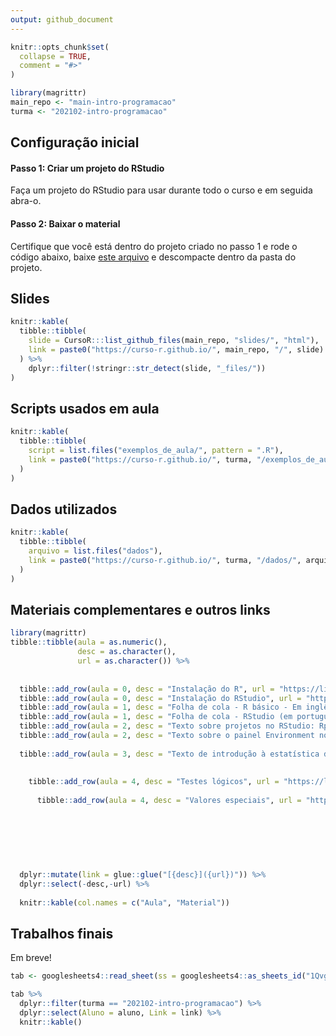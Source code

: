 ```yaml
---
output: github_document
---
```


<!-- README.md is generated from README.Rmd. Please edit that file -->

```r
knitr::opts_chunk$set(
  collapse = TRUE,
  comment = "#>"
)

library(magrittr)
main_repo <- "main-intro-programacao"
turma <- "202102-intro-programacao"
```

## Configuração inicial

#### Passo 1: Criar um projeto do RStudio

Faça um projeto do RStudio para usar durante todo o curso e em seguida abra-o.

#### Passo 2: Baixar o material

Certifique que você está dentro do projeto criado no passo 1 e rode o código abaixo, baixe [este arquivo](https://github.com/curso-r/main-intro-programacao/archive/master.zip) e descompacte dentro da pasta do projeto.

## Slides

```r
knitr::kable(
  tibble::tibble(
    slide = CursoR:::list_github_files(main_repo, "slides/", "html"),
    link = paste0("https://curso-r.github.io/", main_repo, "/", slide)
  ) %>% 
    dplyr::filter(!stringr::str_detect(slide, "_files/"))
)
```

## Scripts usados em aula

```r
knitr::kable(
  tibble::tibble(
    script = list.files("exemplos_de_aula/", pattern = ".R"),
    link = paste0("https://curso-r.github.io/", turma, "/exemplos_de_aula/", script)
  )
)
```

## Dados utilizados

```r
knitr::kable(
  tibble::tibble(
    arquivo = list.files("dados"),
    link = paste0("https://curso-r.github.io/", turma, "/dados/", arquivo)
  )
)
```



## Materiais complementares e outros links

```r
library(magrittr)
tibble::tibble(aula = as.numeric(),
               desc = as.character(),
               url = as.character()) %>%
  
  
  tibble::add_row(aula = 0, desc = "Instalação do R", url = "https://livro.curso-r.com/1-1-instala%C3%A7%C3%A3o-do-r.html") %>%
  tibble::add_row(aula = 0, desc = "Instalação do RStudio", url = "https://livro.curso-r.com/1-2-instala%C3%A7%C3%A3o-do-rstudio.html") %>%
  tibble::add_row(aula = 1, desc = "Folha de cola - R básico - Em inglês", url = "http://github.com/rstudio/cheatsheets/raw/master/base-r.pdf") %>%
  tibble::add_row(aula = 1, desc = "Folha de cola - RStudio (em português)", url = "https://github.com/rstudio/cheatsheets/raw/master/translations/portuguese/rstudio-IDE-cheatsheet-portuguese.pdf")  %>%
  tibble::add_row(aula = 2, desc = "Texto sobre projetos no RStudio: Rproj e diretórios", url = "https://curso-r.github.io/zen-do-r/rproj-dir.html")  %>%
  tibble::add_row(aula = 2, desc = "Texto sobre o painel Environment no RStudio e o armazenamento de objetos: .RData e .Rhistory", url = "https://curso-r.github.io/zen-do-r/rdata-rhistory.html")  %>%
  
  tibble::add_row(aula = 3, desc = "Texto de introdução à estatística descritiva", url = "https://escoladedados.org/tutoriais/analise-com-estatistica-descritiva-para-leigos/")  %>%
  
  
    tibble::add_row(aula = 4, desc = "Testes lógicos", url = "https://livro.curso-r.com/3-7-testes-l%C3%B3gicos.html")  %>%
  
      tibble::add_row(aula = 4, desc = "Valores especiais", url = "https://livro.curso-r.com/3-8-valoresespeciais") %>% 
  
  
  
  
  
  
  
  dplyr::mutate(link = glue::glue("[{desc}]({url})")) %>%
  dplyr::select(-desc,-url) %>%
  
  knitr::kable(col.names = c("Aula", "Material"))
```

## Trabalhos finais

Em breve!

```r
tab <- googlesheets4::read_sheet(ss = googlesheets4::as_sheets_id("1Qvgvx74CPfl5HZtiOBEUGlFulklMh05gHS7sxE6JFT4"))

tab %>% 
  dplyr::filter(turma == "202102-intro-programacao") %>% 
  dplyr::select(Aluno = aluno, Link = link) %>% 
  knitr::kable()
```